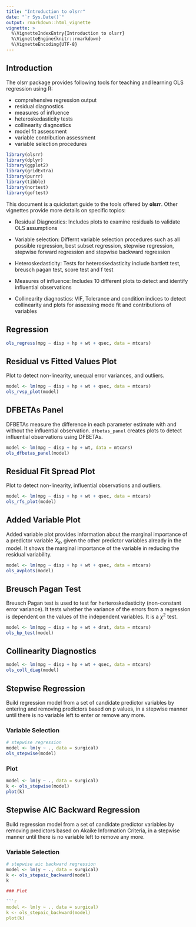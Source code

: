 ```yaml
---
title: "Introduction to olsrr"
date: "`r Sys.Date()`"
output: rmarkdown::html_vignette
vignette: >
  %\VignetteIndexEntry{Introduction to olsrr}
  %\VignetteEngine{knitr::rmarkdown}
  %\VignetteEncoding{UTF-8}
---
```


## Introduction

The olsrr package provides following tools for teaching and learning OLS regression using R:

- comprehensive regression output
- residual diagnostics
- measures of influence
- heteroskedasticity tests
- collinearity diagnostics
- model fit assessment
- variable contribution assessment
- variable selection procedures

```r
library(olsrr)
library(dplyr)
library(ggplot2)
library(gridExtra)
library(purrr)
library(tibble)
library(nortest)
library(goftest)
```

This document is a quickstart guide to the tools offered by **olsrr**. Other vignettes provide more details on specific topics:

- Residual Diagnostics: Includes plots to examine residuals to validate OLS assumptions

- Variable selection: Differnt variable selection procedures such as all possible regression, best subset regression, stepwise regression, stepwise forward regression and stepwise backward regression

- Heteroskedasticity: Tests for heteroskedasticity include bartlett test, breusch pagan test,
score test and f test

- Measures of influence: Includes 10 different plots to detect and identify influential observations

- Collinearity diagnostics: VIF, Tolerance and condition indices to detect collinearity and plots for assessing mode fit and contributions of variables


## Regression

```r
ols_regress(mpg ~ disp + hp + wt + qsec, data = mtcars)
```

## Residual vs Fitted Values Plot

Plot to detect non-linearity, unequal error variances, and outliers.

```r
model <- lm(mpg ~ disp + hp + wt + qsec, data = mtcars)
ols_rvsp_plot(model)
```

## DFBETAs Panel

DFBETAs measure the difference in each parameter estimate with and without the influential observation.
`dfbetas_panel` creates plots to detect influential observations using DFBETAs.

```r
model <- lm(mpg ~ disp + hp + wt, data = mtcars)
ols_dfbetas_panel(model)
```

## Residual Fit Spread Plot

Plot to detect non-linearity, influential observations and outliers.

```r
model <- lm(mpg ~ disp + hp + wt + qsec, data = mtcars)
ols_rfs_plot(model)
```

## Added Variable Plot

Added variable plot provides information about the marginal importance of a 
predictor variable $X_{k}$, given the other predictor variables already in 
the model. It shows the marginal importance of the variable in reducing the
residual variability. 

```r
model <- lm(mpg ~ disp + hp + wt + qsec, data = mtcars)
ols_avplots(model)
```

## Breusch Pagan Test

Breusch Pagan test is used to test for herteroskedasticity (non-constant error variance). It tests whether the variance of the errors from a regression is dependent on the values of the independent variables. It is a $\chi^{2}$ test.

```r
model <- lm(mpg ~ disp + hp + wt + drat, data = mtcars)
ols_bp_test(model)
```

## Collinearity Diagnostics

```r
model <- lm(mpg ~ disp + hp + wt + qsec, data = mtcars)
ols_coll_diag(model)
```

## Stepwise Regression

Build regression model from a set of candidate predictor variables by entering and removing predictors based on 
p values, in a stepwise manner until there is no variable left to enter or remove any more.

### Variable Selection

```r
# stepwise regression
model <- lm(y ~ ., data = surgical)
ols_stepwise(model)
```

### Plot

```r
model <- lm(y ~ ., data = surgical)
k <- ols_stepwise(model)
plot(k)
```


## Stepwise AIC Backward Regression

Build regression model from a set of candidate predictor variables by removing predictors based on 
Akaike Information Criteria, in a stepwise manner until there is no variable left to remove any more.

### Variable Selection

```r
# stepwise aic backward regression
model <- lm(y ~ ., data = surgical)
k <- ols_stepaic_backward(model)
k

### Plot

```r
model <- lm(y ~ ., data = surgical)
k <- ols_stepaic_backward(model)
plot(k)
```